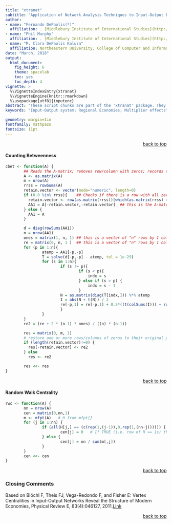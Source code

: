 ```yaml
---
title: "xtranat"
subtitle: "Application of Network Analysis Techniques to Input-Output Economic Systems"
author:
- name: "Fernando DePaolis(*)"
  affiliation: . [Middlebury Institute of International Studies](http://www.miis.edu/) [CBE]( http://centerfortheblueeconomy.org/)
- name: "Phil Murphy"
  affiliation: . [Middlebury Institute of International Studies](http://www.miis.edu/) [META Lab](http://sites.miis.edu/metalab/)
- name: "M. Clara DePaolis Kaluza"
  affiliation: Northeastern University, College of Computer and Information Science
date: "March, 2018"
output:
  html_document:
    fig_height: 6
    theme: spacelab
    toc: yes
    toc_depth: 4
vignette: >
  %\VignetteIndexEntry{xtranat}
  %\VignetteEngine{knitr::rmarkdown}
  %\usepackage[utf8]{inputenc}
abstract: "These script chunks are part of the 'xtranat' package. They compute 'Counting Betweenness' and 'Random Walk Centrality' from Input-Output data from IMPLAN(R). It also computes the intermediate measure 'Mean First Pass Time'. The scripts have been developed for R from the MatLab code in Blöchl et al (2011)."
keywords: "Input-Output system; Regional Economies; Multiplier effects"

geometry: margin=1in
fontfamily: mathpazo
fontsize: 11pt
---
```


<div style="text-align: right;>(*) Corresponding author: Fernando DePaolis [fdepaolis@middlebury.edu]</div>

#### Mean First Pass Time
```r
mfpt <- function(A) {
        A <- as.matrix(A)  ## IO coeffs, or dollar values?
        n = nrow(A) ## total number of sectors (20, 86 or 536)
        rrss = rowSums(A)
        for (i in 1:n) {
                if (rrss[i] != 0) {
                        rrss[i] = 1/rrss[i]
                }
        }
        AA = diag(n) - diag(rrss) %*% A  #compute transition matrix. Is this "T" in 'mediative effects' Garcia-Muniz 2008?
        H = matrix(0, n, n)
        I = solve(AA[-1,-1])            ## inverse of AA without 1st column & 1st row
        ones = matrix(1, n-1, 1)        ## vector of "1"s of length 'n-1'
        for (i in 1:n) {
                H[-i,i] = I %*% ones    ## matrix product; otherwise, non-conformable
                if (i < n){
                        u = AA[-(i+1),i] - AA[-i, (i+1)]
                        I = I - ((I*u) * I[i,]) / (1 + (I[i,] * u))
                        v = AA[i, -(i+1)] - AA[(i+1), -i]
                        I = I - ((I[,i] * (v * I)) / 1 + v * I[,i])
                        if (AA[(i+1),(i+1)]!=1){
                                I = solve(AA[-(i+1),-(i+1)], tol = 1e-29)
                        }
                        if (any(is.infinite(I))) {        ## i.e. Sherman-Morrison didn't work. When would I(i,j)=infinity
                                I[is.infinite(I)] <- 0
                        }
                }
        }
        H <<- H
}

```
<div style="text-align: right;" markdown="1"><a href="#header">back to top</a></div>

#### Counting Betweenness
```r
cbet <- function(A) {
        ## Reads the A-matrix; removes row/column with zeros; records their row/column number
        A <- as.matrix(A)
        m = nrow(A)
        rrss = rowSums(A)
        retain.vector <- vector(mode="numeric", length=0)
        if (0.0 %in% rrss){    ## Checks if there is a row with all zeros
          retain.vector <- row(as.matrix(rrss))[which(as.matrix(rrss) == 0)]
          AA1 = A[-retain.vector,-retain.vector]  ## this is the A-matrix without row/columns of zeros
        } else {
          AA1 = A
        }

        d = diag(rowSums(AA1))
        n = nrow(AA1)
        ones = matrix(1, n, 1) ## this is a vector of "n" rows by 1 col of "1"
        re = matrix(0, n, 1 )  ## this is a vector of "n" rows by 1 col of "0"
        for (p in 1:n){
                atemp = AA1[-p,-p]
                T = solve(d[-p,-p] - atemp, tol = 1e-29)
                for (s in 1:n){
                        if (s != p){
                                if (s < p){
                                    indx = s
                                } else if (s > p) {
                                    indx = s - 1
                                }
                        N = as.matrix(diag(T[indx,])) %*% atemp
                        I = abs(N + t(N)) / 2
                        re[-p,1] = re[-p,1] + 0.5*((t(colSums(I))) + rowSums(I))
                        }
                }
        }
        re2 = (re + 2 * (n-1) * ones) / ((n) * (n-1))

        res = matrix(0, m, 1)
        # restore one or more rows/columns of zeros to their original positions
        if (length(retain.vector)!=0) {
          res[-retain.vector] <- re2
        } else
          res <- re2

        res <<- res
}
````
<div style="text-align: right;" markdown="1"><a href="#header">back to top</a></div>

#### Random Walk Centrality
```r
rwc <- function(A) {
        nn = nrow(A)
        cen = matrix(0,nn,1)
        m <- mfpt(A)   # H from mfpt{}
        for (j in 1:nn) {
                if (all(H[j,] == (c(rep(1,(j-1)),0,rep(1,(nn-j)))))) {  # This compares each row of H with a rows made of 1s and a zero on the diagonal
                        cen[j] = 0   # If TRUE (i.e. row of H == 1s) that row of CEN == zero
                } else {
                        cen[j] = nn / sum(m[,j])
                }
        }
        cen <<- cen
}
````
<div style="text-align: right;" markdown="1"><a href="#header">back to top</a></div>

### Closing Comments
Based on Blöchl F, Theis FJ, Vega-Redondo F, and Fisher E: Vertex Centralities in Input-Output Networks Reveal the Structure of Modern Economies, Physical Review E, 83(4):046127, 2011.[Link](https://journals.aps.org/pre/abstract/10.1103/PhysRevE.83.046127)

<div style="text-align: right;" markdown="1"><a href="#header">back to top</a></div>

